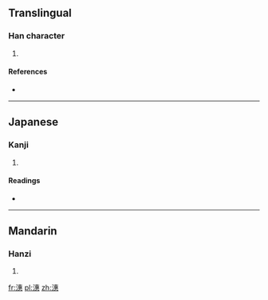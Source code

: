 ==Translingual==

===Han character===
{{Han char|rn=85|rad=水|as=12|sn=15|four=3513<sub>3</sub>|canj=水十戈心 (EJIP)}}

# {{defn|Han|sort=水12}}

====References====
* {{Han ref|kx=0648.370|dkj=18228|dj=1058.210|hdz=31737.110|uh=6F53|ud=28499|bh=E659|bd=58969}}

----

==Japanese==

===Kanji===
{{ja-kanji|grade=|rs=水12}}

# {{defn|lang=ja|sort=水12}}

====Readings====
* {{ja-readings|on=[[けい]] (kei), [[え]] (e)|kun=}}

----

==Mandarin==

===Hanzi===
{{cmn-hanzi|pin=[[huì]] ([[hui4]])|wg=hui<sup>4</sup>}}

# {{defn|lang=cmn|sort=水12}}

[[fr:潓]]
[[pl:潓]]
[[zh:潓]]